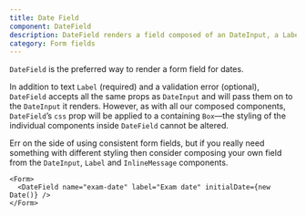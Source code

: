 ```yaml
---
title: Date Field
component: DateField
description: DateField renders a field composed of an DateInput, a Label and a InlineMessage
category: Form fields
---
```


`DateField` is the preferred way to render a form field for dates.

In addition to text `Label` (required) and a validation error (optional), `DateField` accepts all the same props as `DateInput` and will pass them on to the `DateInput` it renders. However, as with all our composed components,
`DateField`’s `css` prop will be applied to a containing `Box`—the styling of the individual components inside `DateField` cannot be altered.

Err on the side of using consistent form fields, but if you really need something with different styling then consider composing your own field from the
`DateInput`, `Label` and `InlineMessage` components.

```tsx preview
<Form>
  <DateField name="exam-date" label="Exam date" initialDate={new Date()} />
</Form>
```

